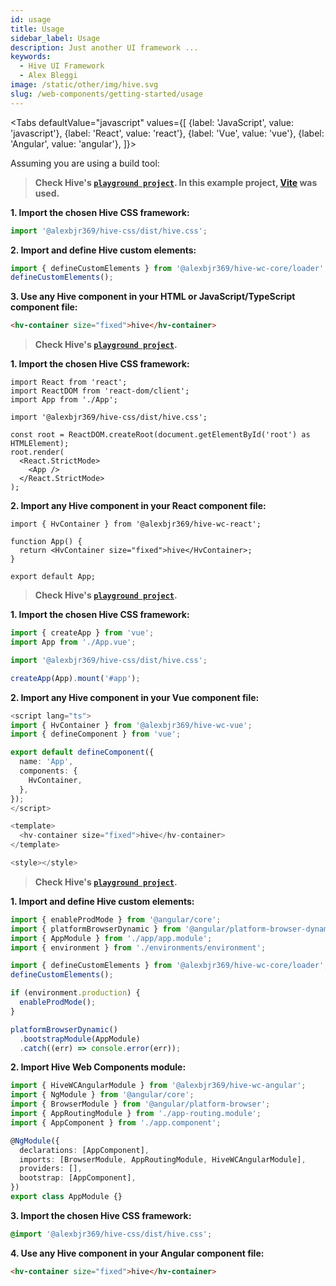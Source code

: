 ```yaml
---
id: usage
title: Usage
sidebar_label: Usage
description: Just another UI framework ...
keywords:
  - Hive UI Framework
  - Alex Bleggi
image: /static/other/img/hive.svg
slug: /web-components/getting-started/usage
---
```



<Tabs
  defaultValue="javascript"
  values={[
    {label: 'JavaScript', value: 'javascript'},
    {label: 'React', value: 'react'},
    {label: 'Vue', value: 'vue'},
    {label: 'Angular', value: 'angular'},
  ]}>
  <TabItem value="javascript">

Assuming you are using a build tool:

> **Check Hive's [`playground project`](https://github.com/alexbjr369/hive/tree/main/packages/hive-playground/web-components/javascript). In this example project, [Vite](https://vitejs.dev/) was used.**

**1. Import the chosen Hive CSS framework:**

```ts title="src/main.ts"
import '@alexbjr369/hive-css/dist/hive.css';
```

**2. Import and define Hive custom elements:**

```ts title="src/main.ts"
import { defineCustomElements } from '@alexbjr369/hive-wc-core/loader';
defineCustomElements();
```

**3. Use any Hive component in your HTML or JavaScript/TypeScript component file:**

```html title="src/index.html"
<hv-container size="fixed">hive</hv-container>
```

  </TabItem>
  <TabItem value="react">

> **Check Hive's [`playground project`](https://github.com/alexbjr369/hive/tree/main/packages/hive-playground/web-components/react).**

**1. Import the chosen Hive CSS framework:**

```tsx {5} title="src/main.tsx"
import React from 'react';
import ReactDOM from 'react-dom/client';
import App from './App';

import '@alexbjr369/hive-css/dist/hive.css';

const root = ReactDOM.createRoot(document.getElementById('root') as HTMLElement);
root.render(
  <React.StrictMode>
    <App />
  </React.StrictMode>
);
```

**2. Import any Hive component in your React component file:**

```tsx {1,4} title="src/App.tsx"
import { HvContainer } from '@alexbjr369/hive-wc-react';

function App() {
  return <HvContainer size="fixed">hive</HvContainer>;
}

export default App;
```

  </TabItem>
  <TabItem value="vue">

> **Check Hive's [`playground project`](https://github.com/alexbjr369/hive/tree/main/packages/hive-playground/web-components/vue).**

**1. Import the chosen Hive CSS framework:**

```ts {4} title="src/main.ts"
import { createApp } from 'vue';
import App from './App.vue';

import '@alexbjr369/hive-css/dist/hive.css';

createApp(App).mount('#app');
```

**2. Import any Hive component in your Vue component file:**

```ts {2,8,14} title="src/App.vue"
<script lang="ts">
import { HvContainer } from '@alexbjr369/hive-wc-vue';
import { defineComponent } from 'vue';

export default defineComponent({
  name: 'App',
  components: {
    HvContainer,
  },
});
</script>

<template>
  <hv-container size="fixed">hive</hv-container>
</template>

<style></style>
```

  </TabItem>
  <TabItem value="angular">

> **Check Hive's [`playground project`](https://github.com/alexbjr369/hive/tree/main/packages/hive-playground/web-components/angular).**

**1. Import and define Hive custom elements:**

```ts {6,7} title="src/main.ts"
import { enableProdMode } from '@angular/core';
import { platformBrowserDynamic } from '@angular/platform-browser-dynamic';
import { AppModule } from './app/app.module';
import { environment } from './environments/environment';

import { defineCustomElements } from '@alexbjr369/hive-wc-core/loader';
defineCustomElements();

if (environment.production) {
  enableProdMode();
}

platformBrowserDynamic()
  .bootstrapModule(AppModule)
  .catch((err) => console.error(err));
```

**2. Import Hive Web Components module:**

```ts {1,9} title="src/app/app.module.ts"
import { HiveWCAngularModule } from '@alexbjr369/hive-wc-angular';
import { NgModule } from '@angular/core';
import { BrowserModule } from '@angular/platform-browser';
import { AppRoutingModule } from './app-routing.module';
import { AppComponent } from './app.component';

@NgModule({
  declarations: [AppComponent],
  imports: [BrowserModule, AppRoutingModule, HiveWCAngularModule],
  providers: [],
  bootstrap: [AppComponent],
})
export class AppModule {}
```

**3. Import the chosen Hive CSS framework:**

```css title="src/styles.css"
@import '@alexbjr369/hive-css/dist/hive.css';
```

**4. Use any Hive component in your Angular component file:**

```html title="src/app/app.component.html"
<hv-container size="fixed">hive</hv-container>
```

  </TabItem>
</Tabs>
